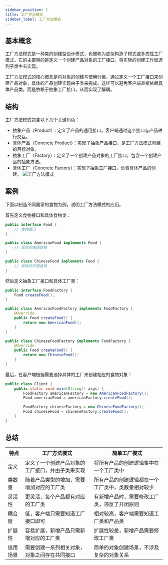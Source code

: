 ```yaml
---
sidebar_position: 1
title: 工厂方法模式
sidebar_label: 工厂方法模式
---
```


## 基本概念
工厂方法模式是一种类的创建型设计模式，也被称为虚拟构造子模式或多态性工厂模式。它的主要目的是定义一个创建产品对象的工厂接口，将实际的创建工作延迟到子类中去实现。

工厂方法模式的核心概念是将对象的创建与使用分离，通过定义一个工厂接口来创建产品对象，具体的产品创建实现由子类来完成。这样可以避免客户端直接依赖具体产品类，而是依赖于抽象工厂接口，从而实现了解耦。

## 结构
工厂方法模式包含以下几个关键角色：

- 抽象产品（Product）：定义了产品的通用接口，客户端通过这个接口与产品进行交互。
- 具体产品（Concrete Product）：实现了抽象产品接口，是工厂方法模式创建的目标对象。
- 抽象工厂（Factory）：定义了一个创建产品对象的工厂接口，包含一个创建产品的抽象方法。
- 具体工厂（Concrete Factory）：实现了抽象工厂接口，负责具体产品的创建。
![工厂方法模式](https://www.vicizxs.fun/img/design/factory_method_pattern.png)

## 案例
下面以制造不同国家的食物为例，说明工厂方法模式的应用。

首先定义食物接口和具体食物类：
```java
public interface Food {
    // 食物接口
}

public class AmericanFood implements Food {
    // 具体的美国食物
}

public class ChineseFood implements Food {
    // 具体的中国食物
}
```
然后定义抽象工厂接口和具体工厂类：
```java
public interface FoodFactory {
    Food createFood();
}

public class AmericanFoodFactory implements FoodFactory {
    @Override
    public Food createFood() {
        return new AmericanFood();
    }
}

public class ChineseFoodFactory implements FoodFactory {
    @Override
    public Food createFood() {
        return new ChineseFood();
    }
}
```
最后，在客户端根据需要选择具体的工厂来创建相应的食物对象：
```java
public class Client {
    public static void main(String[] args) {
        FoodFactory americanFactory = new AmericanFoodFactory();
        Food americanFood = americanFactory.createFood();

        FoodFactory chineseFactory = new ChineseFoodFactory();
        Food chineseFood = chineseFactory.createFood();
    }
}
```

## 总结
| 特点                 | 工厂方法模式                                     | 简单工厂模式                                     |
|---------------------|--------------------------------------------------|--------------------------------------------------|
| 定义                | 定义了一个创建产品对象的工厂接口，并由子类来实现 | 将所有产品的创建逻辑集中在一个工厂类中          |
| 类数量               | 随着产品类型的增加，需要增加对应的工厂类         | 所有产品的创建逻辑都在一个工厂类中，类数量相对较少 |
| 灵活性               | 更灵活，每个产品都有对应的工厂类                | 有新增产品时，需要修改工厂类，违反了开闭原则      |
| 耦合度               | 低，客户端只需要知道工厂接口即可               | 相对较高，客户端需要知道工厂类和产品类           |
| 扩展性               | 容易扩展，新增产品只需新增对应的工厂类         | 扩展性较差，新增产品需要修改工厂类               |
| 适用场景             | 需要创建一系列相关对象，对象之间存在共同接口   | 简单的对象创建场景，不涉及复杂的对象关系         |

